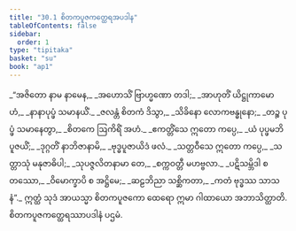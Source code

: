 ```yaml
---
title: "30.1 စိတကပူဇကတ္ထေရအပဒါန"
tableOfContents: false
sidebar:
  order: 1
type: "tipitaka"
basket: "su"
book: "ap1"
---
```



<DynamicBreadcrumb />

<Division number="1" book="ap1" e="ch" v="20" p="276">

<Paragraph number="3358" type="verses" book="ap1">
_“အဇိတော နာမ နာမေန,_  
_အဟောသိံ ဗြာဟ္မဏော တဒါ;_  
_အာဟုတိံ ယိဋ္ဌုကာမောဟံ,_  
_နာနာပုပ္ဖံ သမာနယိံ._  

</Paragraph>

</Division>
<Division number="2" book="ap1" e="ch" v="20" p="276">

<Paragraph number="3359" type="verses" book="ap1">
_ဇလန္တံ စိတကံ ဒိသွာ,_  
_သိခိနော လောကဗန္ဓုနော;_  
_တဉ္စ ပုပ္ဖံ သမာနေတွာ,_  
_စိတကေ ဩကိရိံ အဟံ._  

</Paragraph>

</Division>
<Division number="3" book="ap1" e="ch" v="20" p="276">

<Paragraph number="3360" type="verses" book="ap1">
_ဧကတ္တိံသေ ဣတော ကပ္ပေ,_  
_ယံ ပုပ္ဖမဘိပူဇယိံ;_  
_ဒုဂ္ဂတိံ နာဘိဇာနာမိ,_  
_ဗုဒ္ဓပူဇာယိဒံ ဖလံ._  

</Paragraph>

</Division>
<Division number="4" book="ap1" e="ch" v="20" p="276">

<Paragraph number="3361" type="verses" book="ap1">
_သတ္တဝီသေ ဣတော ကပ္ပေ,_  
_သတ္တာသုံ မနုဇာဓိပါ;_  
_သုပဇ္ဇလိတနာမာ တေ,_  
_စက္ကဝတ္တီ မဟဗ္ဗလာ._  

</Paragraph>

</Division>
<Division number="5" book="ap1" e="ch" v="20" p="276">

<Paragraph number="3362" type="verses" book="ap1">
_ပဋိသမ္ဘိဒါ စတဿော,_  
_ဝိမောက္ခာပိ စ အဋ္ဌိမေ;_  
_ဆဠဘိညာ သစ္ဆိကတာ,_  
_ကတံ ဗုဒ္ဓဿ သာသနံ”._  

</Paragraph>

<Paragraph number="3363" book="ap1">
ဣတ္ထံ သုဒံ အာယသ္မာ စိတကပူဇကော ထေရော ဣမာ ဂါထာယော အဘာသိတ္ထာတိ.

</Paragraph>
</Division>

<Paragraph number="3364" type="center" book="ap1">
စိတကပူဇကတ္ထေရဿာပဒါနံ ပဌမံ.
</Paragraph>